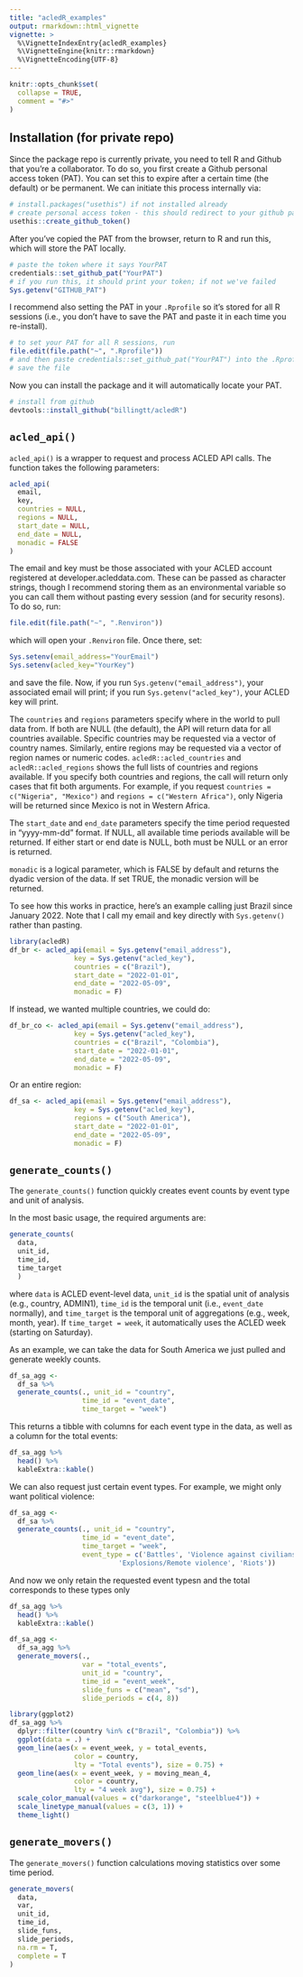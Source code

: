 ```yaml
---
title: "acledR_examples"
output: rmarkdown::html_vignette
vignette: >
  %\VignetteIndexEntry{acledR_examples}
  %\VignetteEngine{knitr::rmarkdown}
  %\VignetteEncoding{UTF-8}
---
```


```r
knitr::opts_chunk$set(
  collapse = TRUE,
  comment = "#>"
)
```




## Installation (for private repo)

Since the package repo is currently private, you need to tell R and Github that you're a collaborator. To do so, you first create a Github personal access token (PAT). You can set this to expire after a certain time (the default) or be permanent. We can initiate this process internally via:

```r
# install.packages("usethis") if not installed already
# create personal access token - this should redirect to your github page where you can copy the token
usethis::create_github_token()
```


After you've copied the PAT from the browser, return to R and run this, which will store the PAT locally. 

```r
# paste the token where it says YourPAT
credentials::set_github_pat("YourPAT")
# if you run this, it should print your token; if not we've failed
Sys.getenv("GITHUB_PAT")
```

I recommend also setting the PAT in your `.Rprofile` so it's stored for all R sessions (i.e., you don't have to save the PAT and paste it in each time you re-install).

```r
# to set your PAT for all R sessions, run
file.edit(file.path("~", ".Rprofile"))
# and then paste credentials::set_github_pat("YourPAT") into the .Rprofile script
# save the file
```

Now you can install the package and it will automatically locate your PAT.
```r
# install from github
devtools::install_github("billingtt/acledR")
```

## `acled_api()`

`acled_api()` is a wrapper to request and process ACLED API calls. The function takes the following parameters:
```r
acled_api(
  email,
  key,
  countries = NULL,
  regions = NULL,
  start_date = NULL,
  end_date = NULL,
  monadic = FALSE
)
```

The email and key must be those associated with your ACLED account registered at developer.acleddata.com. These can be passed as character strings, though I recommend storing them as an environmental variable so you can call them without pasting every session (and for security resons). To do so, run:
```r
file.edit(file.path("~", ".Renviron"))
```
which will open your `.Renviron` file. Once there, set:
```r
Sys.setenv(email_address="YourEmail")
Sys.setenv(acled_key="YourKey")
```
and save the file. Now, if you run `Sys.getenv("email_address")`, your associated email will print; if you run `Sys.getenv("acled_key")`, your ACLED key will print. 


The `countries` and `regions` parameters specify where in the world to pull data from. If both are NULL (the default), the API will return data for all countries available. Specific countries may be requested via a vector of country names. Similarly, entire regions may be requested via a vector of region names or numeric codes. `acledR::acled_countries` and `acledR::acled_regions` shows the full lists of countries and regions available. If you specify both countries and regions, the call will return only cases that fit both arguments. For example, if you request `countries = c("Nigeria", "Mexico")` and `regions = c("Western Africa")`, only Nigeria will be returned since Mexico is not in Western Africa. 

The `start_date` and `end_date` parameters specify the time period requested in "yyyy-mm-dd" format. If NULL, all available time periods available will be returned. If either start or end date is NULL, both must be NULL or an error is returned. 

`monadic` is a logical parameter, which is FALSE by default and returns the dyadic version of the data. If set TRUE, the monadic version will be returned. 

To see how this works in practice, here's an example calling just Brazil since January 2022. Note that I call my email and key directly with `Sys.getenv()` rather than pasting. 

```r
library(acledR)
df_br <- acled_api(email = Sys.getenv("email_address"),
                key = Sys.getenv("acled_key"),
                countries = c("Brazil"),
                start_date = "2022-01-01",
                end_date = "2022-05-09",
                monadic = F)
```

If instead, we wanted multiple countries, we could do:

```r
df_br_co <- acled_api(email = Sys.getenv("email_address"),
                key = Sys.getenv("acled_key"),
                countries = c("Brazil", "Colombia"),
                start_date = "2022-01-01",
                end_date = "2022-05-09",
                monadic = F)
```

Or an entire region:

```r
df_sa <- acled_api(email = Sys.getenv("email_address"),
                key = Sys.getenv("acled_key"),
                regions = c("South America"),
                start_date = "2022-01-01",
                end_date = "2022-05-09",
                monadic = F)
```



## `generate_counts()`

The `generate_counts()` function quickly creates event counts by event type and unit of analysis. 

In the most basic usage, the required arguments are:

```r
generate_counts(
  data,
  unit_id,
  time_id,
  time_target
  )
```
where `data` is ACLED event-level data, `unit_id` is the spatial unit of analysis (e.g., country, ADMIN1), `time_id` is the temporal unit (i.e., `event_date` normally), and `time_target` is the temporal unit of aggregations (e.g., week, month, year). If `time_target = week`, it automatically uses the ACLED week (starting on Saturday).

As an example, we can take the data for South America we just pulled and generate weekly counts. 
```r
df_sa_agg <-
  df_sa %>% 
  generate_counts(., unit_id = "country", 
                  time_id = "event_date",
                  time_target = "week")
```

This returns a tibble with columns for each event type in the data, as well as a column for the total events:
```r
df_sa_agg %>% 
  head() %>% 
  kableExtra::kable()
```


We can also request just certain event types. For example, we might only want political violence:

```r
df_sa_agg <-
  df_sa %>% 
  generate_counts(., unit_id = "country", 
                  time_id = "event_date",
                  time_target = "week",
                  event_type = c('Battles', 'Violence against civilians', 
                           'Explosions/Remote violence', 'Riots'))
```

And now we only retain the requested event typesn and the total corresponds to these types only

```r
df_sa_agg %>% 
  head() %>% 
  kableExtra::kable()
```


```r
df_sa_agg <- 
  df_sa_agg %>% 
  generate_movers(., 
                  var = "total_events",
                  unit_id = "country",
                  time_id = "event_week",
                  slide_funs = c("mean", "sd"),
                  slide_periods = c(4, 8))
```


```r
library(ggplot2)
df_sa_agg %>% 
  dplyr::filter(country %in% c("Brazil", "Colombia")) %>% 
  ggplot(data = .) +
  geom_line(aes(x = event_week, y = total_events, 
                color = country,
                lty = "Total events"), size = 0.75) +
  geom_line(aes(x = event_week, y = moving_mean_4, 
                color = country,
                lty = "4 week avg"), size = 0.75) +
  scale_color_manual(values = c("darkorange", "steelblue4")) +
  scale_linetype_manual(values = c(3, 1)) +
  theme_light()
```



## `generate_movers()`

The `generate_movers()` function calculations moving statistics over some time period. 


```r
generate_movers(
  data,
  var,
  unit_id,
  time_id,
  slide_funs,
  slide_periods,
  na.rm = T,
  complete = T
)

```


